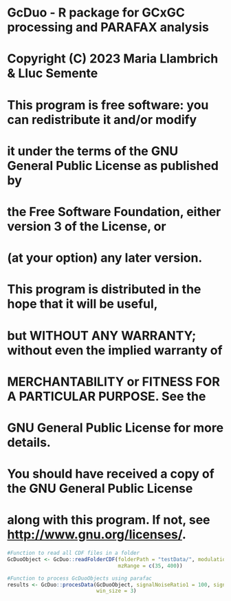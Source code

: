 #########################################################################
#     GcDuo - R package for GCxGC processing and PARAFAX analysis
#     Copyright (C) 2023 Maria Llambrich & Lluc Semente
#
#     This program is free software: you can redistribute it and/or modify
#     it under the terms of the GNU General Public License as published by
#     the Free Software Foundation, either version 3 of the License, or
#     (at your option) any later version.
#
#     This program is distributed in the hope that it will be useful,
#     but WITHOUT ANY WARRANTY; without even the implied warranty of
#     MERCHANTABILITY or FITNESS FOR A PARTICULAR PURPOSE.  See the
#     GNU General Public License for more details.
#
#     You should have received a copy of the GNU General Public License
#     along with this program.  If not, see <http://www.gnu.org/licenses/>.
############################################################################


```r
#Function to read all CDF files in a folder
GcDuoObject <- GcDuo::readFolderCDF(folderPath = "testData/", modulationTime = 4,
                                    mzRange = c(35, 400))

#Function to process GcDuoObjects using parafac 
results <- GcDuo::procesData(GcDuoObject, signalNoiseRatio1 = 100, signalNoiseRatio2 = 500,
                             win_size = 3)

```

